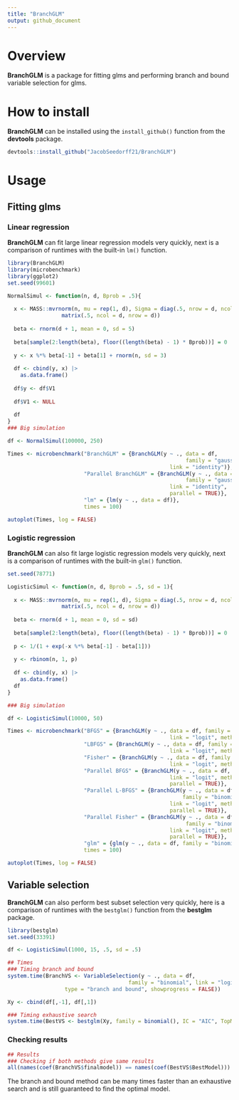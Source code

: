 ```yaml
---
title: "BranchGLM"
output: github_document
---
```


# Overview

**BranchGLM** is a package for fitting glms and performing branch and bound 
variable selection for glms.

# How to install

**BranchGLM** can be installed using the `install_github()` function from the 
**devtools** package.

```r

devtools::install_github("JacobSeedorff21/BranchGLM")

```

# Usage
## Fitting glms
### Linear regression

**BranchGLM** can fit large linear regression models very quickly, 
next is a comparison of runtimes with the built-in `lm()` function.

```r

library(BranchGLM)
library(microbenchmark)
library(ggplot2)
set.seed(99601)

NormalSimul <- function(n, d, Bprob = .5){
  
  x <- MASS::mvrnorm(n, mu = rep(1, d), Sigma = diag(.5, nrow = d, ncol = d) + 
                 matrix(.5, ncol = d, nrow = d))
  
  beta <- rnorm(d + 1, mean = 0, sd = 5) 
  
  beta[sample(2:length(beta), floor((length(beta) - 1) * Bprob))] = 0
  
  y <- x %*% beta[-1] + beta[1] + rnorm(n, sd = 3)
  
  df <- cbind(y, x) |> 
    as.data.frame()
  
  df$y <- df$V1
  
  df$V1 <- NULL
  
  df
}
### Big simulation

df <- NormalSimul(100000, 250)

Times <- microbenchmark("BranchGLM" = {BranchGLM(y ~ ., data = df, 
                                                        family = "gaussian",
                                                   link = "identity")},
                        "Parallel BranchGLM" = {BranchGLM(y ~ ., data = df, 
                                                        family = "gaussian",
                                                   link = "identity",
                                                   parallel = TRUE)},
                        "lm" = {lm(y ~ ., data = df)},
                        times = 100)

autoplot(Times, log = FALSE)

```

### Logistic regression
**BranchGLM** can also fit large logistic regression models very quickly, 
next is a comparison of runtimes with the built-in `glm()` function. 

```r

set.seed(78771)

LogisticSimul <- function(n, d, Bprob = .5, sd = 1){
  
  x <- MASS::mvrnorm(n, mu = rep(1, d), Sigma = diag(.5, nrow = d, ncol = d) + 
                 matrix(.5, ncol = d, nrow = d))
  
  beta <- rnorm(d + 1, mean = 0, sd = sd) 
  
  beta[sample(2:length(beta), floor((length(beta) - 1) * Bprob))] = 0
  
  p <- 1/(1 + exp(-x %*% beta[-1] - beta[1]))
  
  y <- rbinom(n, 1, p)
  
  df <- cbind(y, x) |> 
    as.data.frame()
  df
}

### Big simulation

df <- LogisticSimul(10000, 50)

Times <- microbenchmark("BFGS" = {BranchGLM(y ~ ., data = df, family = "binomial",
                                                   link = "logit", method = "BFGS")}, 
                        "LBFGS" = {BranchGLM(y ~ ., data = df, family = "binomial",
                                                   link = "logit", method = "LBFGS")},
                        "Fisher" = {BranchGLM(y ~ ., data = df, family = "binomial",
                                                   link = "logit", method = "Fisher")},
                        "Parallel BFGS" = {BranchGLM(y ~ ., data = df, family = "binomial",
                                                   link = "logit", method = "BFGS",
                                                   parallel = TRUE)}, 
                        "Parallel L-BFGS" = {BranchGLM(y ~ ., data = df, 
                                                       family = "binomial",
                                                   link = "logit", method = "LBFGS",
                                                   parallel = TRUE)},
                        "Parallel Fisher" = {BranchGLM(y ~ ., data = df, 
                                                        family = "binomial",
                                                   link = "logit", method = "Fisher",
                                                   parallel = TRUE)},
                        "glm" = {glm(y ~ ., data = df, family = "binomial")},
                        times = 100)

autoplot(Times, log = FALSE)

```



## Variable selection

**BranchGLM** can also perform best subset selection very quickly, here is a 
comparison of runtimes with the `bestglm()` function from the **bestglm** package.

```r

library(bestglm)
set.seed(33391)

df <- LogisticSimul(1000, 15, .5, sd = .5)

## Times
### Timing branch and bound
system.time(BranchVS <- VariableSelection(y ~ ., data = df, 
                                      family = "binomial", link = "logit",
                  type = "branch and bound", showprogress = FALSE))

Xy <- cbind(df[,-1], df[,1])

### Timing exhaustive search
system.time(BestVS <- bestglm(Xy, family = binomial(), IC = "AIC", TopModels = 1))

```

### Checking results

```r

## Results
### Checking if both methods give same results
all(names(coef(BranchVS$finalmodel)) == names(coef(BestVS$BestModel)))

```

The branch and bound method can be many times faster than an exhaustive search and 
is still guaranteed to find the optimal model.
